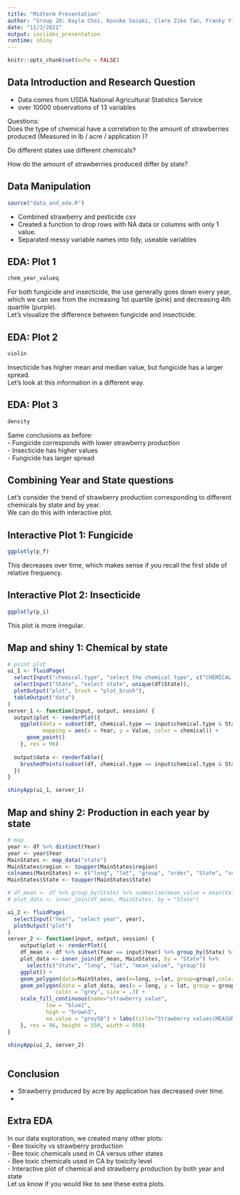 ```yaml
---
title: "Midterm Presentation"
author: "Group 10: Kayla Choi, Kosuke Sasaki, Clare Zike Tan, Franky Yifan Zhang"
date: "11/3/2021"
output: ioslides_presentation
runtime: shiny
---
```


```r
knitr::opts_chunk$set(echo = FALSE)
```

## Data Introduction and Research Question
- Data comes from USDA National Agricultural Statistics Service
- over 10000 observations of 13 variables

Questions:  
Does the type of chemical have a correlation to the amount of strawberries produced (Measured in lb / acre / application )?   
  
Do different states use different chemicals?   
  
How do the amount of strawberries produced differ by state?   


## Data Manipulation
```r
source("data_and_eda.R")
```
- Combined strawberry and pesticide csv
- Created a function to drop rows with NA data or columns with only 1 value.   
- Separated messy variable names into tidy, useable variables  


## EDA: Plot 1

```r
chem_year_valueq
```
  
For both fungicide and insecticide, the use generally goes down every year, which we can see from the increasing 1st quartile (pink) and decreasing 4th quartile (purple).    
Let's visualize the difference between fungicide and insecticide.    
  

## EDA: Plot 2
```r
violin
```
  
Insecticide has higher mean and median value, but fungicide has a larger spread.   
Let's look at this information in a different way. 

## EDA: Plot 3
```r
density
```
  
Same conclusions as before:  
- Fungicide corresponds with lower strawberry production  
- Insecticide has higher values  
- Fungicide has larger spread  


## Combining Year and State questions
Let's consider the trend of strawberry production corresponding to different chemicals by state and by year.   
We can do this with interactive plot.  

## Interactive Plot 1: Fungicide
```r
ggplotly(p_f)
```
  
This decreases over time, which makes sense if you recall the first slide of relative frequency.    
  
## Interactive Plot 2: Insecticide
```r
ggplotly(p_i)
```
  
This plot is more irregular. 

## Map and shiny 1: Chemical by state

```r
# point plot
ui_1 <- fluidPage(
  selectInput("chemical.type", "select the chemical type", c("CHEMICAL, INSECTICIDE", "CHEMICAL, FUNGICIDE")),
  selectInput("State", "select state", unique(df$State)),
  plotOutput("plot", brush = "plot_brush"),
  tableOutput("data")
)
server_1 <- function(input, output, session) {
  output$plot <- renderPlot({
    ggplot(data = subset(df, chemical.type == input$chemical.type & State == input$State),
           mapping = aes(x = Year, y = Value, color = chemical)) + 
      geom_point()
    }, res = 96)
  
  output$data <- renderTable({
    brushedPoints(subset(df, chemical.type == input$chemical.type & State == input$State), input$plot_brush)
  })
}

shinyApp(ui_1, server_1)

```

## Map and shiny 2: Production in each year by state
```r
# map
year <- df %>% distinct(Year)
year <- year$Year
MainStates <- map_data("state")
MainStates$region <- toupper(MainStates$region)
colnames(MainStates) <- c("long", "lat", "group", "order", "State", "subregion")
MainStates$State <- toupper(MainStates$State)

# df_mean <- df %>% group_by(State) %>% summarise(mean_value = mean(Value))
# plot_data <- inner_join(df_mean, MainStates, by = "State")

ui_2 <- fluidPage(
  selectInput("Year", "select year", year), 
  plotOutput("plot")
)
server_2 <- function(input, output, session) {
    output$plot <- renderPlot({
    df_mean <- df %>% subset(Year == input$Year) %>% group_by(State) %>% summarise(mean_value = mean(Value))
    plot_data <- inner_join(df_mean, MainStates, by = "State") %>% 
      select(c("State", "long", "lat", "mean_value", "group"))
    ggplot() + 
    geom_polygon(data=MainStates, aes(x=long, y=lat, group=group),color="black", fill="seashell1", size = .3) + 
    geom_polygon(data = plot_data, aes(x = long, y = lat, group = group, fill = mean_value), 
               color = "grey", size = .3) + 
    scale_fill_continuous(name="strawberry value", 
            low = "blue2", 
            high = "brown3", 
            na.value = "grey50") + labs(title="Strawberry values(MEASURED IN LB / ACRE / APPLICATION)")
    }, res = 96, height = 550, width = 950)
}

shinyApp(ui_2, server_2)
  
```

## Conclusion
- Strawberry produced by acre by application has decreased over time.  
-  

## Extra EDA
In our data exploration, we created many other plots:    
- Bee toxicity vs strawberry production  
- Bee toxic chemicals used in CA versus other states  
- Bee toxic chemicals used in CA by toxicity level  
- Interactive plot of chemical and strawberry production by both year and state    
Let us know if you would like to see these extra plots.    
